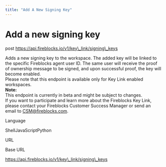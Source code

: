 ```yaml
---
title: "Add A New Signing Key"
---
```

  
  # Add a new signing key

post https://api.fireblocks.io/v1/key\_link/signing\_keys

Adds a new signing key to the workspace. The added key will be linked to the specific Fireblocks agent user ID. The same user will receive the proof of ownership message to be signed, and upon successful proof, the key will become enabled.  
Please note that this endpoint is available only for Key Link enabled workspaces.  
**Note:**  
This endpoint is currently in beta and might be subject to changes.  
If you want to participate and learn more about the Fireblocks Key Link, please contact your Fireblocks Customer Success Manager or send an email to [CSM@fireblocks.com](mailto:CSM@fireblocks.com).

Language

ShellJavaScriptPython

URL

Base URL

https://api.fireblocks.io/v1/key\_link/signing\_keys